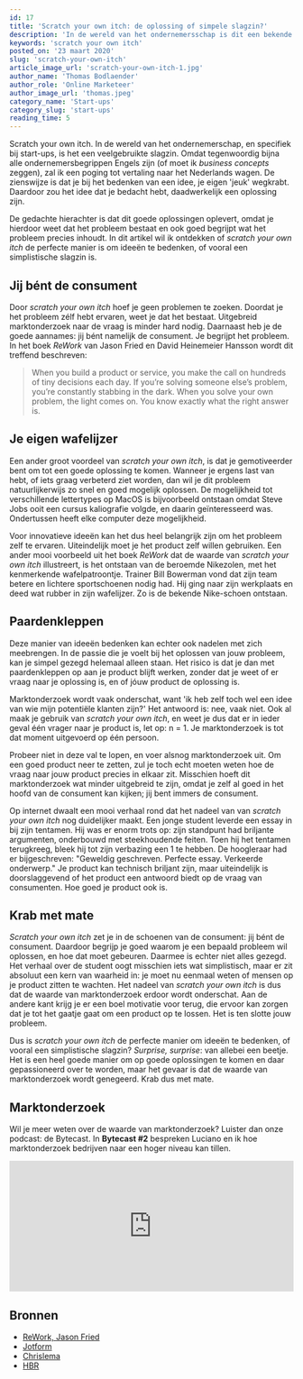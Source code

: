 ```yaml
---
id: 17
title: 'Scratch your own itch: de oplossing of simpele slagzin?'
description: 'In de wereld van het ondernemersschap is dit een bekende slagzin, waarbij het draait om het oplossen van je eigen problemen. Geeft dit een motivatieboost of zorgt het juist voor een tunnelvisie? Lees het hier!'
keywords: 'scratch your own itch'
posted_on: '23 maart 2020'
slug: 'scratch-your-own-itch'
article_image_url: 'scratch-your-own-itch-1.jpg'
author_name: 'Thomas Bodlaender'
author_role: 'Online Marketeer'
author_image_url: 'thomas.jpeg'
category_name: 'Start-ups'
category_slug: 'start-ups'
reading_time: 5
---
```



Scratch your own itch. In de wereld van het ondernemerschap, en specifiek bij start-ups, is het een veelgebruikte slagzin. Omdat tegenwoordig bijna alle ondernemersbegrippen Engels zijn (of moet ik *business concepts* zeggen), zal ik een poging tot vertaling naar het Nederlands wagen. De zienswijze is dat je bij het bedenken van een idee, je eigen 'jeuk' wegkrabt. Daardoor zou het idee dat je bedacht hebt, daadwerkelijk een oplossing zijn.

De gedachte hierachter is dat dit goede oplossingen oplevert, omdat je hierdoor weet dat het probleem bestaat en ook goed begrijpt wat het probleem precies inhoudt. In dit artikel wil ik ontdekken of *scratch your own itch* de perfecte manier is om ideeën te bedenken, of vooral een simplistische slagzin is.

## Jij bént de consument
Door *scratch your own itch* hoef je geen problemen te zoeken. Doordat je het probleem zélf hebt ervaren, weet je dat het bestaat. Uitgebreid marktonderzoek naar de vraag is minder hard nodig. Daarnaast heb je de goede aannames: jij bént namelijk de consument. Je begrijpt het probleem. In het boek *ReWork* van Jason Fried en David Heinemeier Hansson wordt dit treffend beschreven:
> When you build a product or service, you make the call on hundreds of tiny decisions each day. If you’re solving someone else’s problem, you’re constantly stabbing in the dark. When you solve your own problem, the light comes on. You know exactly what the right answer is.

## Je eigen wafelijzer
Een ander groot voordeel van *scratch your own itch*, is dat je gemotiveerder bent om tot een goede oplossing te komen. Wanneer je ergens last van hebt, of iets graag verbeterd ziet worden, dan wil je dit probleem natuurlijkerwijs zo snel en goed mogelijk oplossen. De mogelijkheid tot verschillende lettertypes op MacOS is bijvoorbeeld ontstaan omdat Steve Jobs ooit een cursus kaliografie volgde, en daarin geïnteresseerd was. Ondertussen heeft elke computer deze mogelijkheid.

Voor innovatieve ideeën kan het dus heel belangrijk zijn om het probleem zelf te ervaren. Uiteindelijk moet je het product zelf willen gebruiken. Een ander mooi voorbeeld uit het boek *ReWork* dat de waarde van *scratch your own itch* illustreert, is het ontstaan van de beroemde Nikezolen, met het kenmerkende wafelpatroontje. Trainer Bill Bowerman vond dat zijn team betere en lichtere sportschoenen nodig had. Hij ging naar zijn werkplaats en deed wat rubber in zijn wafelijzer. Zo is de bekende Nike-schoen ontstaan.

## Paardenkleppen
Deze manier van ideeën bedenken kan echter ook nadelen met zich meebrengen. In de passie die je voelt bij het oplossen van jouw probleem, kan je simpel gezegd helemaal alleen staan. Het risico is dat je dan met paardenkleppen op aan je product blijft werken, zonder dat je weet of er vraag naar je oplossing is, en of jóuw product de oplossing is.

Marktonderzoek wordt vaak onderschat, want 'ik heb zelf toch wel een idee van wie mijn potentiële klanten zijn?' Het antwoord is: nee, vaak niet. Ook al maak je gebruik van *scratch your own itch*, en weet je dus dat er in ieder geval één vrager naar je product is, let op: n = 1. Je marktonderzoek is tot dat moment uitgevoerd op één persoon.

Probeer niet in deze val te lopen, en voer alsnog marktonderzoek uit. Om een goed product neer te zetten, zul je toch echt moeten weten hoe de vraag naar jouw product precies in elkaar zit. Misschien hoeft dit marktonderzoek wat minder uitgebreid te zijn, omdat je zelf al goed in het hoofd van de consument kan kijken; jij bent immers de consument.

Op internet dwaalt een mooi verhaal rond dat het nadeel van van *scratch your own itch* nog duidelijker maakt. Een jonge student leverde een essay in bij zijn tentamen. Hij was er enorm trots op: zijn standpunt had briljante argumenten, onderbouwd met steekhoudende feiten. Toen hij het tentamen terugkreeg, bleek hij tot zijn verbazing een 1 te hebben. De hoogleraar had er bijgeschreven: "Geweldig geschreven. Perfecte essay. Verkeerde onderwerp." Je product kan technisch briljant zijn, maar uiteindelijk is doorslaggevend of het product een antwoord biedt op de vraag van consumenten. Hoe goed je product ook is.

## Krab met mate
*Scratch your own itch* zet je in de schoenen van de consument: jij bént de consument. Daardoor begrijp je goed waarom je een bepaald probleem wil oplossen, en hoe dat moet gebeuren. Daarmee is echter niet alles gezegd. Het verhaal over de student oogt misschien iets wat simplistisch, maar er zit absoluut een kern van waarheid in: je moet nu eenmaal weten of mensen op je product zitten te wachten. Het nadeel van *scratch your own itch* is dus dat de waarde van marktonderzoek erdoor wordt onderschat. Aan de andere kant krijg je er een boel motivatie voor terug, die ervoor kan zorgen dat je tot het gaatje gaat om een product op te lossen. Het is ten slotte jouw probleem.

Dus is *scratch your own itch* de perfecte manier om ideeën te bedenken, of vooral een simplistische slagzin? *Surprise, surprise*: van allebei een beetje. Het is een heel goede manier om op goede oplossingen te komen en daar gepassioneerd over te worden, maar het gevaar is dat de waarde van marktonderzoek wordt genegeerd. Krab dus met mate.

## Marktonderzoek
Wil je meer weten over de waarde van marktonderzoek? Luister dan onze podcast: de Bytecast. In **Bytecast #2** bespreken Luciano en ik hoe marktonderzoek bedrijven naar een hoger niveau kan tillen.

<iframe src="https://open.spotify.com/embed-podcast/episode/2OfROJKGE9ji1tJtZb2dJo" width="100%" height="232" frameborder="0" allowtransparency="true" allow="encrypted-media"></iframe>


## Bronnen
* [ReWork, Jason Fried](https://www.bol.com/nl/f/rework/9200000001208718/)
* [Jotform](https://www.jotform.com/blog/scratch-own-itch/)
* [Chrislema](https://chrislema.com/dont-scratch-your-itch/)
* [HBR](https://hbr.org/2014/05/when-scratch-your-own-itch-is-dangerous-advice-for-entrepreneurs)
